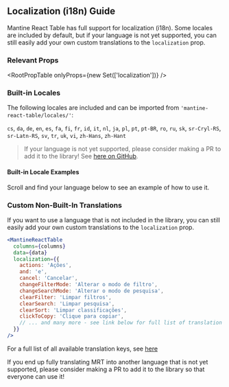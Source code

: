 
<Head>
  <title>Localization/i18n Guide - Mantine React Table Docs</title>
  <meta
    name="description"
    content="How to customize localization and translations (i18n) in Mantine React Table"
  />
</Head>

## Localization (i18n) Guide

Mantine React Table has full support for localization (i18n). Some locales are included by default, but if your language is not yet supported, you can still easily add your own custom translations to the `localization` prop.

### Relevant Props

<RootPropTable onlyProps={new Set(['localization'])} />

### Built-in Locales

The following locales are included and can be imported from `'mantine-react-table/locales/'`:

`cs`, `da`, `de`, `en`, `es`, `fa`, `fi`, `fr`, `id`, `it`, `nl`, `ja`, `pl`, `pt`, `pt-BR`, `ro`, `ru`, `sk`, `sr-Cryl-RS`, `sr-Latn-RS`, `sv`, `tr`, `uk`, `vi`, `zh-Hans`, `zh-Hant`

> If your language is not yet supported, please consider making a PR to add it to the library! See [here on GitHub](https://github.com/KevinVandy/mantine-react-table/tree/main/packages/mantine-react-table/src/_locales).

#### Built-in Locale Examples

Scroll and find your language below to see an example of how to use it.

<LocaleExamples />

### Custom Non-Built-In Translations

If you want to use a language that is not included in the library, you can still easily add your own custom translations to the `localization` prop.

```jsx
<MantineReactTable
  columns={columns}
  data={data}
  localization={{
    actions: 'Ações',
    and: 'e',
    cancel: 'Cancelar',
    changeFilterMode: 'Alterar o modo de filtro',
    changeSearchMode: 'Alterar o modo de pesquisa',
    clearFilter: 'Limpar filtros',
    clearSearch: 'Limpar pesquisa',
    clearSort: 'Limpar classificações',
    clickToCopy: 'Clique para copiar',
    // ... and many more - see link below for full list of translation keys
  }}
/>
```

For a full list of all available translation keys, see [here](https://github.com/KevinVandy/mantine-react-table/blob/main/packages/mantine-react-table/src/_locales/en.ts)

If you end up fully translating MRT into another language that is not yet supported, please consider making a PR to add it to the library so that everyone can use it!
